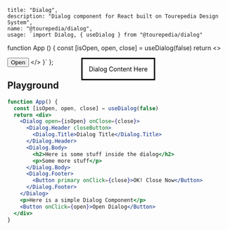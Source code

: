 
    title: "Dialog",
    description: "Dialog component for React built on Tourepedia Design System",
    name: "@tourepedia/dialog",
    usage: `import Dialog, { useDialog } from "@tourepedia/dialog"
function App () {
  const [isOpen, open, close] = useDialog(false)
  return <>
    <Dialog open={isOpen} onClose={close}>
      Dialog Content Here
    </Dialog>
    <Button onClick={open}>Open</Button>
  </>
}`
};



## Playground

```jsx live=true
function App() {
  const [isOpen, open, close] = useDialog(false)
  return <div>
    <Dialog open={isOpen} onClose={close}>
      <Dialog.Header closeButton>
        <Dialog.Title>Dialog Title</Dialog.Title>
      </Dialog.Header>
      <Dialog.Body>
        <h2>Here is some stuff inside the dialog</h2>
        <p>Some more stuff</p>
      </Dialog.Body>
      <Dialog.Footer>
        <Button primary onClick={close}>OK! Close Now</Button>
      </Dialog.Footer>
    </Dialog>
    <p>Here is a simple Dialog Component</p>
    <Button onClick={open}>Open Dialog</Button>
  </div>
}
```
